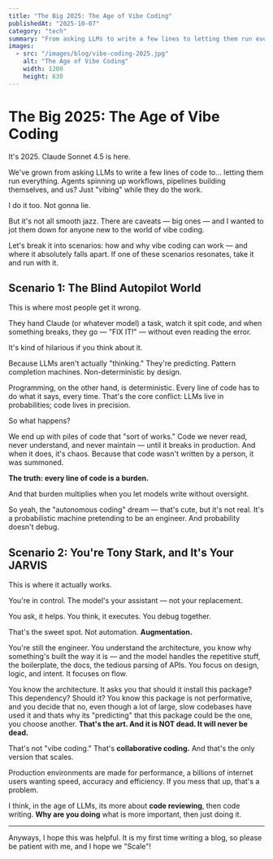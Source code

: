 ```yaml
---
title: "The Big 2025: The Age of Vibe Coding"
publishedAt: "2025-10-07"
category: "tech"
summary: "From asking LLMs to write a few lines to letting them run everything—exploring the reality of vibe coding in 2025."
images:
  - src: "/images/blog/vibe-coding-2025.jpg"
    alt: "The Age of Vibe Coding"
    width: 1200
    height: 630
---
```


# The Big 2025: The Age of Vibe Coding

It's 2025. Claude Sonnet 4.5 is here.

We've grown from asking LLMs to write a few lines of code to… letting them run everything. Agents spinning up workflows, pipelines building themselves, and us? Just "vibing" while they do the work.

I do it too. Not gonna lie.

But it's not all smooth jazz. There are caveats — big ones — and I wanted to jot them down for anyone new to the world of vibe coding.

Let's break it into scenarios: how and why vibe coding can work — and where it absolutely falls apart. If one of these scenarios resonates, take it and run with it.

## Scenario 1: The Blind Autopilot World

This is where most people get it wrong.

They hand Claude (or whatever model) a task, watch it spit code, and when something breaks, they go — "FIX IT!" — without even reading the error.

It's kind of hilarious if you think about it.

Because LLMs aren't actually "thinking." They're predicting. Pattern completion machines. Non-deterministic by design.

Programming, on the other hand, is deterministic. Every line of code has to do what it says, every time. That's the core conflict: LLMs live in probabilities; code lives in precision.

So what happens?

We end up with piles of code that "sort of works." Code we never read, never understand, and never maintain — until it breaks in production. And when it does, it's chaos. Because that code wasn't written by a person, it was summoned.

**The truth: every line of code is a burden.**

And that burden multiplies when you let models write without oversight.

So yeah, the "autonomous coding" dream — that's cute, but it's not real. It's a probabilistic machine pretending to be an engineer. And probability doesn't debug.

## Scenario 2: You're Tony Stark, and It's Your JARVIS

This is where it actually works.

You're in control. The model's your assistant — not your replacement.

You ask, it helps.
You think, it executes.
You debug together.

That's the sweet spot.
Not automation. **Augmentation.**

You're still the engineer. You understand the architecture, you know why something's built the way it is — and the model handles the repetitive stuff, the boilerplate, the docs, the tedious parsing of APIs. You focus on design, logic, and intent. It focuses on flow.

You know the architecture. It asks you that should it install this package? This dependency? Should it? You know this package is not performative, and you decide that no, even though a lot of large, slow codebases have used it and thats why its "predicting" that this package could be the one, you choose another. **That's the art. And it is NOT dead. It will never be dead.**

That's not "vibe coding." That's **collaborative coding.**
And that's the only version that scales.

Production environments are made for performance, a billions of internet users wanting speed, accuracy and efficiency. If you mess that up, that's a problem.

I think, in the age of LLMs, its more about **code reviewing**, then code writing. **Why are you doing** what is more important, then just doing it.

---

Anyways, I hope this was helpful. It is my first time writing a blog, so please be patient with me, and I hope we "Scale"!
